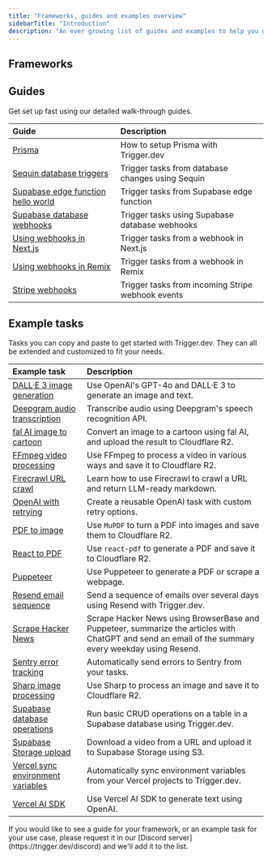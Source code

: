 ```yaml
---
title: "Frameworks, guides and examples overview"
sidebarTitle: "Introduction"
description: "An ever growing list of guides and examples to help you get setup with Trigger.dev."
---
```



## Frameworks

<CardGroup cols={3}>
  <CardBun />
  <CardNodejs />
  <CardNextjs />
  <CardRemix />
</CardGroup>

## Guides

Get set up fast using our detailed walk-through guides.

| Guide                                                                                      | Description                                       |
| :----------------------------------------------------------------------------------------- | :------------------------------------------------ |
| [Prisma](/guides/frameworks/prisma)                                                        | How to setup Prisma with Trigger.dev              |
| [Sequin database triggers](/guides/frameworks/sequin)                                      | Trigger tasks from database changes using Sequin  |
| [Supabase edge function hello world](/guides/frameworks/supabase-edge-functions-basic)     | Trigger tasks from Supabase edge function         |
| [Supabase database webhooks](/guides/frameworks/supabase-edge-functions-database-webhooks) | Trigger tasks using Supabase database webhooks    |
| [Using webhooks in Next.js](/guides/frameworks/nextjs-webhooks)                            | Trigger tasks from a webhook in Next.js           |
| [Using webhooks in Remix](/guides/frameworks/remix-webhooks)                               | Trigger tasks from a webhook in Remix             |
| [Stripe webhooks](/guides/examples/stripe-webhook)                                         | Trigger tasks from incoming Stripe webhook events |

## Example tasks

Tasks you can copy and paste to get started with Trigger.dev. They can all be extended and customized to fit your needs.

| Example task                                                                  | Description                                                                                                                                          |
| :---------------------------------------------------------------------------- | :--------------------------------------------------------------------------------------------------------------------------------------------------- |
| [DALL·E 3 image generation](/guides/examples/dall-e3-generate-image)          | Use OpenAI's GPT-4o and DALL·E 3 to generate an image and text.                                                                                      |
| [Deepgram audio transcription](/guides/examples/deepgram-transcribe-audio)    | Transcribe audio using Deepgram's speech recognition API.                                                                                            |
| [fal AI image to cartoon](/guides/examples/fal-ai-image-to-cartoon)           | Convert an image to a cartoon using fal AI, and upload the result to Cloudflare R2.                                                                  |
| [FFmpeg video processing](/guides/examples/ffmpeg-video-processing)           | Use FFmpeg to process a video in various ways and save it to Cloudflare R2.                                                                          |
| [Firecrawl URL crawl](/guides/examples/firecrawl-url-crawl)                   | Learn how to use Firecrawl to crawl a URL and return LLM-ready markdown.                                                                             |
| [OpenAI with retrying](/guides/examples/open-ai-with-retrying)                | Create a reusable OpenAI task with custom retry options.                                                                                             |
| [PDF to image](/guides/examples/pdf-to-image)                                 | Use `MuPDF` to turn a PDF into images and save them to Cloudflare R2.                                                                                |
| [React to PDF](/guides/examples/react-pdf)                                    | Use `react-pdf` to generate a PDF and save it to Cloudflare R2.                                                                                      |
| [Puppeteer](/guides/examples/puppeteer)                                       | Use Puppeteer to generate a PDF or scrape a webpage.                                                                                                 |
| [Resend email sequence](/guides/examples/resend-email-sequence)               | Send a sequence of emails over several days using Resend with Trigger.dev.                                                                           |
| [Scrape Hacker News](/guides/examples/scrape-hacker-news)                     | Scrape Hacker News using BrowserBase and Puppeteer, summarize the articles with ChatGPT and send an email of the summary every weekday using Resend. |
| [Sentry error tracking](/guides/examples/sentry-error-tracking)               | Automatically send errors to Sentry from your tasks.                                                                                                 |
| [Sharp image processing](/guides/examples/sharp-image-processing)             | Use Sharp to process an image and save it to Cloudflare R2.                                                                                          |
| [Supabase database operations](/guides/examples/supabase-database-operations) | Run basic CRUD operations on a table in a Supabase database using Trigger.dev.                                                                       |
| [Supabase Storage upload](/guides/examples/supabase-storage-upload)           | Download a video from a URL and upload it to Supabase Storage using S3.                                                                              |
| [Vercel sync environment variables](/guides/examples/vercel-sync-env-vars)    | Automatically sync environment variables from your Vercel projects to Trigger.dev.                                                                   |
| [Vercel AI SDK](/guides/examples/vercel-ai-sdk)                               | Use Vercel AI SDK to generate text using OpenAI.                                                                                                     |

<Note>
  If you would like to see a guide for your framework, or an example task for your use case, please
  request it in our [Discord server](https://trigger.dev/discord) and we'll add it to the list.
</Note>
